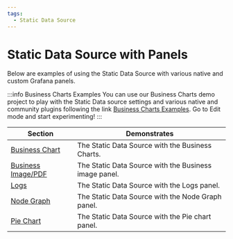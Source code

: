 ```yaml
---
tags:
  - Static Data Source
---
```



# Static Data Source with Panels

Below are examples of using the Static Data Source with various native and custom Grafana panels.

:::info Business Charts Examples
You can use our Business Charts demo project to play with the Static Data source settings and various native and community plugins following the link [Business Charts Examples](https://echarts.volkovlabs.io). Go to Edit mode and start experimenting!
:::

| Section                           | Demonstrates                                          |
| --------------------------------- | ----------------------------------------------------- |
| [Business Chart](business-charts) | The Static Data Source with the Business Charts.      |
| [Business Image/PDF](image)       | The Static Data Source with the Business image panel. |
| [Logs](logs)                      | The Static Data Source with the Logs panel.           |
| [Node Graph](graph)               | The Static Data Source with the Node Graph panel.     |
| [Pie Chart](pie)                  | The Static Data Source with the Pie chart panel.      |
